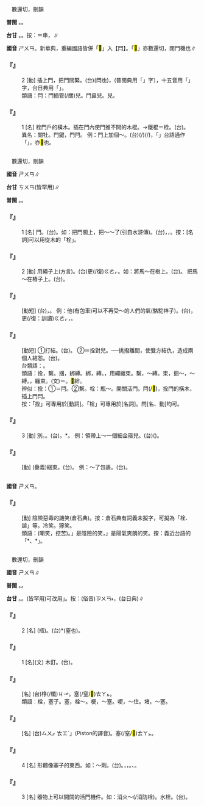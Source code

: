 
=={{ruby|閂|ㄕㄨㄢ}}==

　數還切，刪韻

'''普閩''' {{ruby|(文)|ㄙㄨㄢ}}。{{ruby|(白)|ㄙㆭ}}{{ruby|。|ㄘㄨㆩˋ}}。

'''台甘''' {{ruby|(文)|ㄙㄨㄢ}}。{{ruby|(語)|ㄙㆭ}}{{ruby|。|ㄘㄨㆩ˪}}。按：＝串{{ruby|。|ㄘㄨㆩ}}，{{ruby|閂|ㄘㄨㆩ}}{{ruby|刺|ㄑㄧ˪}}∥

'''國音''' <rt>ㄕㄨㄢ</rt>。新華典，重編國語皆併「<mark>&#xf9267;</mark>」入【閂】。「<mark>&#xf9267;</mark>」亦數還切，閉門機也∥

    

==='''『{{ruby|閂|ㄕㄨㄢ}}』'''===
:2  [動] 插上門{{ruby|閂|ㄕㄨㄢ}}，把門關緊。(台){{ruby|串|ㄘㄨㆩ˪}}(閂也){{ruby|門|ㄇㆭˊ}}，{{ruby|將|ㄐㄧㆲ}}{{ruby|門|ㄇㆭˊ}}{{ruby|關|ㄍㄨㆪ}}{{ruby|/|ㄍㄨㆮ}}{{ruby|恒|ㄢˊ}}(普閩典用「{{ruby|恒|ㄢˊ}}」字），十五音用「{{ruby|<mark>&#xffee0;</mark>|ㄢˊ}}」字，台日典用「{{ruby|緊|ㄢˊ}}」。
:類語：閂：門插管(/關)兒。門鼻兒。{{ruby|釕|ㄌㄧㄠˋ}}{{ruby|<mark>&#xf96e0;</mark>|ㄉㄧㄠˋ}}兒。
:
    

==='''『{{ruby|閂|ㄕㄨㄢ}}』'''===
:1  [名] 栓門戶的橫木。插在門內使門推不開的木棍。→鐵棍＝栓。(台){{ruby|閂|ㄙㄨㄢ}}{{ruby|/|ㄙㆭ}}{{ruby|/|ㄘㄨㆩ˪}}。
:異名：關牡。門鍵，門閂。 例：門上加個～。(台){{ruby|門|ㄇㆭˊ}}{{ruby|頂|ㄉㄧㄥˋ}}{{ruby|設|ㄒㄧㄚㆵ}}(/{{ruby|裝|ㄗㆭ}}){{ruby|一|ㄐㄧㆵ ͘}}{{ruby|個|ㆤˊ}}{{ruby|門|ㄇㆭˊ}}{{ruby|梇|ㄌㆲ˫}}(/{{ruby|門|ㄇㆭˊ}}{{ruby|串|ㄘㄨㆩ˪}})，「{{ruby|閂|ㄘㄨㆩ˪}}」台語通作「{{ruby|串|ㄘㄨㆩ˪}}」，亦<mark>&#xf9267;</mark>也。
:
    

=={{ruby|拴|ㄕㄨㄢ}}==

　數還切，刪韻

'''國音''' <rt>ㄕㄨㄢ</rt>∥

'''台甘''' <rt>ㄘㄨㄢ</rt>{{ruby|、|ㄘㄨㄢˊ}}(皆罕用)∥

'''普閩''' {{ruby|(文)|ㄙㄨㄢ}}。{{ruby|(白)|ㄙㆭ}}。

    

==='''『{{ruby|拴|ㄕㄨㄢ}}』'''===
:1  [名] 門{{ruby|閂|ㄕㄨㄢ}}。(台){{ruby|門|ㄇㆭˊ}}{{ruby|閂|ㄘㄨㆩ˪}}。如：把門關上，把～～了(引自水滸傳)。(台){{ruby|門|ㄇㆭˊ}}，{{ruby|關|ㄍㄨㆪ}}{{ruby|/|ㄍㄨㄢ}}{{ruby|起|·ㄎㄧˋ}}{{ruby|來|·ㄌㄞˊ}}，{{ruby|門|ㄇㆭˊ}}{{ruby|閂|ㄘㄨㆩ˪}}{{ruby|梇|ㄌㆲ˫}}{{ruby|起|·ㄎㄧˋ}}{{ruby|來|·ㄌㄞˊ}}。按：[名詞]可以用從木的「栓」。
:
    

==='''『{{ruby|拴|ㄕㄨㄢ}}』'''===
:2  [動] 用繩子{{ruby|繫|ㄐㄧˋ}}上(方言){{ruby|<mark>&#xf9d74;</mark>|ㄎㄨㄟˋ}}。(台){{ruby|用|ㄧㆲ˫}}{{ruby|索|ㄙㄜㆷ}}{{ruby|仔|ㄚ}}{{ruby|纏|ㄉㆪˊ}}{{ruby|物|ㄇㆭㆷ ͘}}{{ruby|/|ㄇㄧㆷ ͘}}更(/復)<rt>ㄍㄜㆷ</rt>{{ruby|/|ㄍㄜ˪}}{{ruby|扑|ㄆㄚㆷ}}{{ruby|結|ㄍㄚㆵ}}。如：將馬～在樹上。(台){{ruby|將|ㄐㄧㆲ}}{{ruby|牽|ㄎㄢ}}{{ruby|馬|ㆠㆤˋ}}{{ruby|丌|ㆤ}}{{ruby|索|ㄙㄜㆷ}}{{ruby|仔|ㄚ}}{{ruby|縛|ㄅㄚㆶ ͘}}{{ruby|踮|ㄉㄧㆰ˪}}{{ruby|樹|ㄑㄧㄨ˫}}{{ruby|頭|ㄊㄠˊ}}{{ruby|付|ㄏㆦ˫}}{{ruby|馬|ㆠㆤˋ}}{{ruby|走|ㄗㄠˋ}}{{ruby|<mark>&#xffa45;</mark>|ㆠㆤ˫}}{{ruby|/|ㆠㄨㆤ˫}}{{ruby|去|ㄎㄧ˪}}。 把馬～在樁子上。(台){{ruby|用|ㄧㆲ˫}}{{ruby|馬|ㆠㆤˋ}}{{ruby|索|ㄙㄜㆷ}}{{ruby|丌|ㆤ}}{{ruby|另|ㄌㄧㄥ˫}}{{ruby|外|ㆣㄨㄚ˫}}{{ruby|一|ㄐㄧㆵ ͘}}{{ruby|頭|ㄊㄠˊ}}{{ruby|縛|ㄅㄚㆶ ͘}}{{ruby|踮|ㄉㄧㆰ˪}}{{ruby|杙|ㄎㄧㆵ ͘}}{{ruby|仔|ㄚ}}。
    

==='''『{{ruby|拴|ㄕㄨㄢ}}{{ruby|車|ㄔㄜ}}』'''===
: [動短] (台){{ruby|受|ㄒㄧㄨ˫}}{{ruby|車|ㄑㄧㄚ}}{{ruby|伕|ㄏㄨ}}{{ruby|委|ㄨㄧˋ}}{{ruby|託|ㄊㆦㆶ}}，{{ruby|縛|ㄅㄚㆶ ͘}}{{ruby|人|ㆢㄧㄣˊ}}{{ruby|/|ㄌㄧㄣˊ}}{{ruby|力|ㄌㄧㆤㆶ ͘}}{{ruby|車|ㄑㄧㄚ}}{{ruby|加|ㄍㄚ}}{{ruby|以|ㄧˋ}}{{ruby|保|ㄅㄜˋ}}{{ruby|管|ㄍㄨㄢˋ}}。 例：他(有包車)可以不再受～的人們的氣(駱駝祥子)。(台){{ruby|伊|ㄧ}}{{ruby|有|ㄨ˫}}{{ruby|家|ㄍㄚ}}{{ruby|己|ㄉㄧ˫}}{{ruby|/|ㄍㄧ˫}}{{ruby|丌|ㆤ}}{{ruby|車|ㄑㄧㄚ}}，{{ruby|免|ㆠㄧㄢˋ}}更(/復：訓讀)<rt>ㄍㄜㆷ</rt>{{ruby|/|ㄍㄜ˪}}{{ruby|因|ㄧㄣ}}{{ruby|為|ㄨㄧ˫}}{{ruby|寄|ㄍㄧㄚ˪}}{{ruby|車|ㄑㄧㄚ}}，{{ruby|付|ㄏㆦ˫}}{{ruby|委|ㄨㄧˋ}}{{ruby|托|ㄊㆦㆶ}}{{ruby|縛|ㄅㄚㆶ ͘}}{{ruby|車|ㄑㄧㄚ}}{{ruby|丌|ㆤ}}{{ruby|人|ㄌㄤˊ}}{{ruby|刁|ㄊㄧㄠ}}{{ruby|難|ㄌㄢˊ}}{{ruby|受|ㄒㄧㄨ˫}}{{ruby|氣|ㄎㄧ˪}}。
    

==='''『{{ruby|拴|ㄕㄨㄢ}}{{ruby|扣|ㄎㄡˋ}}{{ruby|兒|ㄦ}}』'''===
: [動短] ①打結。(台){{ruby|扑|ㄆㄚㆷ}}{{ruby|結|ㄍㄚㆵ}}。 ②＝拴對兒。──挑撥離間，使雙方結仇，造成兩個人結怨。(台){{ruby|使|ㄙㄞˋ}}{{ruby|弄|ㄌㆲ˫}}。
:台類語：{{ruby|弄|ㄌㆲ˫}}{{ruby|狗|ㄍㄠˋ}}{{ruby|相|ㄒㄧㄜ}}{{ruby|/|ㄙㆩ}}{{ruby|咬|ㄍㄚ˫}}。
:
:類語：拴，繫。捆，綁縛。綁，縛。{{ruby|縛|ㄈㄨˊ}}，用繩纏束。繫，～縛。束，捆～，～縛。{{ruby|紮|ㄓㄚ}}，纏束。{{ruby|縶|ㄓˊ}}(文)＝{{ruby|繫|ㄐㄧˋ}}。<mark>&#xf9bfb;</mark>絆。
:
:辨似：拴：①＝閂。②繫。栓：瓶～。開關活門。閂(/<mark>&#xf9267;</mark>)，拴門的橫木，插上門閂。
:按：「拴」可專用於[動詞]。「栓」可專用於[名詞]。閂[名、動]均可。
:
    

==='''『{{ruby|拴|ㄕㄨㄢ}}』'''===
:3  [動] 別。{{ruby|繫|ㄐㄧˋ}}。(台){{ruby|結|ㄍㄧㆵ}}。{{ruby|摒|ㄅㄧㄣˋ}}*。 例：領帶上～一個細金箍兒。(台){{ruby|領|ㄋㄧㄚˋ}}{{ruby|帶|ㄉㄨㄚ˪}}{{ruby|結|ㄍㄚㆵ}}{{ruby|一|ㄐㄧㆵ ͘}}{{ruby|個|ㆤˊ}}{{ruby|細|ㄙㄨㆤ˪}}{{ruby|/|ㄙㆤ˪}}{{ruby|條|ㄉㄧㄠˊ}}{{ruby|金|ㄍㄧㆬ}}{{ruby|箍|ㄎㆦ}}{{ruby|仔|ㄚ}}({{ruby|摒|ㄅㄧㄣˋ}}{{ruby|針|ㄗㆰ}}{{ruby|/|ㄐㄧㆰ}}{{ruby|之|ㄐㄧ}}{{ruby|類|ㄌㄨㄧ˫}})。
    

==='''『{{ruby|拴|ㄕㄨㄢ}}{{ruby|縛|ㄈㄨˊ}}』'''===
: [動] (疊義)綑束。(台){{ruby|捆|ㄎㄨㄣˋ}}{{ruby|縛|ㄅㄚㆶ ͘}}。 例：～了包裹。(台){{ruby|捆|ㄎㄨㄣ˪}}{{ruby|一|ㄐㄧㆵ ͘}}{{ruby|個|ㆤˊ}}{{ruby|小|ㄒㄧㄜˋ}}{{ruby|包|ㄅㄠ}}。
    

=={{ruby|( )|ㄕㄨㄢ}}==



'''國音''' <rt>ㄕㄨㄢ</rt>。

    

==='''『{{ruby|( )|ㄕㄨㄢ}}』'''===
: [動] 陰險惡毒的譏笑(倉石典)。按：倉石典有詞義未擬字，可擬為「栓、諠」等。冷笑。獰笑。
:類語：{{ruby|泡|ㄆㄠˋ}}(嘲笑，挖苦)。{{ruby|「|ㄕㄨㄢ}}」是陰險的笑，{{ruby|「|ㄆㄠˋ}}」是陽氣爽朗的笑。按：義近台語的「{{ruby|栓|ㄙㄨㄢ}}*、{{ruby|閂|ㄙㆭ}}*」。
:
    

=={{ruby|栓|ㄕㄨㄢ}}==

　數還切，刪韻

'''國音''' <rt>ㄕㄨㄢ</rt>∥

'''普閩''' {{ruby|(文)|ㄙㄨㄢ}}。{{ruby|(白)|ㄙㆭ}}。

'''台甘''' {{ruby|(文)|ㄘㄨㄢ}}。{{ruby|(語)|ㄘㆭ}}。(皆罕用)可改用{{ruby|「|ㄙㄨㄢ}}{{ruby|、|ㄙㆭ}}」。按：(俗音)<rt>ㄗㄨㄢ˫</rt>，{{ruby|消|ㄒㄧㄠ}}{{ruby|火|ㄏㄨㆤˋ}}{{ruby|/|ㄏㆤˋ}}{{ruby|/|ㄏㄜˋ}}{{ruby|栓|ㄗㄨㄢ˫}}(台日典)∥

    

==='''『{{ruby|栓|ㄕㄨㄢ}}』'''===
:2  [名] (瓶){{ruby|塞|ㄙㄜˋ}}{{ruby|子|·ㄗˇ}}。(台){{ruby|矸|ㄍㄢ}}{{ruby|仔|ㄚ}}{{ruby|<mark>&#xf9d75;</mark>|ㄊㄚㆵ}}*(窒也)。
    

==='''『{{ruby|栓|ㄕㄨㄢ}}』'''===
:1  [名](文) 木釘。(台){{ruby|栓|ㄙㆭ}}{{ruby|/|ㄙㄨㄢ}}。
    

==='''『{{ruby|木|ㄇㄨˋ}}{{ruby|栓|ㄕㄨㄢ}}{{ruby|子|·ㄗˇ}}』'''===
: [名] (台){{ruby|柴|ㄘㄚˊ}}棦(/櫼)<rt>ㄐㆪ</rt>{{ruby|仔|ㄚ}}。{{ruby|矸|ㄍㄢ}}{{ruby|仔|ㄚ}}塞(/窒/<mark>&#xf9d75;</mark>)<rt>ㄊㄚㆵ</rt>。
:
:類語：栓，塞子。塞，栓～。梗，～塞。哽，～住。堵，～塞。
:
    

==='''『{{ruby|活|ㄏㄨㄛˊ}}{{ruby|栓|ㄕㄨㄢ}}』'''===
: [名] (台){{ruby|「|ㄆㄧㆷ}}<rt>ㄙㄨㆷ ͘</rt><rt>ㄊㆲˋ</rt>」(Piston的譯音)。{{ruby|會|ㄨㆤ˫}}{{ruby|/|ㆤ˫}}{{ruby|得|ㄉㄧㆵ}}{{ruby|扳|ㄅㄢ}}{{ruby|起|ㄎㄧˋ}}{{ruby|扳|ㄅㄢ}}{{ruby|落|ㄌㄜㆷ ͘}}{{ruby|丌|ㆤ}}塞(/窒/<mark>&#xf9d75;</mark>)<rt>ㄊㄚㆵ</rt>{{ruby|仔|ㄚ}}。
    

==='''『{{ruby|栓|ㄕㄨㄢ}}』'''===
:4  [名] 形體像塞子的東西。如：～劑。(台){{ruby|像|ㄑㄧㆫ˫}}{{ruby|/|ㄑㄧㆧ˫}}{{ruby|痔|ㄉㄧ˫}}{{ruby|瘡|ㄘㆭ}}{{ruby|丌|ㆤ}}{{ruby|坐|ㄗㄜ˫}}{{ruby|/|ㄗㆤ˫}}{{ruby|劑|ㄗㆤ}}。{{ruby|撻|ㄊㄚㆵ}}{{ruby|入|ㄌㄧㆴ ͘}}{{ruby|人|ㆢㄧㄣˊ}}{{ruby|/|ㄌㄧㄣˊ}}{{ruby|體|ㄊㆤˋ}}{{ruby|內|ㄌㄞ˫}}，{{ruby|到|ㄍㄠ˪}}{{ruby|體|ㄊㆤˋ}}{{ruby|溫|ㄨㄣ}}{{ruby|溫|ㄨㄣ}}{{ruby|熱|ㆢㄧㄚㆵ ͘}}{{ruby|/|ㄌㄧㄚㆵ ͘}}{{ruby|時|ㄒㄧˊ}}，{{ruby|自|ㄗㄨ˫}}{{ruby|然|ㆢㄧㄢˊ}}{{ruby|/|ㄌㄧㄢˊ}}{{ruby|熔|ㄧㆧˊ}}{{ruby|/|ㄧㆫˊ}}{{ruby|化|ㄏㄨㄚ˪}}{{ruby|發|ㄏㄨㄚㆵ}}{{ruby|揮|ㄏㄨㄧ}}{{ruby|治|ㄉㄧ˫}}{{ruby|療|ㄌㄧㄠˊ}}{{ruby|作|ㄗㆦㆶ}}{{ruby|用|ㄧㆲ˫}}。{{ruby|尿|ㄌㄧㄜ˫}}{{ruby|道|ㄉㄜ˫}}、{{ruby|陰|ㄧㆬ}}{{ruby|道|ㄉㄜ˫}}{{ruby|各|ㄍㆦㆶ}}{{ruby|有|ㄨ˫}}{{ruby|醫|ㄧ}}{{ruby|療|ㄌㄧㄠˊ}}{{ruby|用|ㄧㆲ˫}}{{ruby|栓|ㄙㄨㄢ}}{{ruby|劑|ㄗㆤ}}。
    

==='''『{{ruby|栓|ㄕㄨㄢ}}』'''===
:3  [名] 器物上可以開關的活門機件。如：消火～(/消防栓)。水栓。(台){{ruby|消|ㄒㄧㄠ}}{{ruby|火|ㄏㄨㆤˋ}}{{ruby|/|ㄏㆤˋ}}{{ruby|/|ㄏㄜˋ}}{{ruby|栓|ㄗㄨㄢ˫}}。
    
